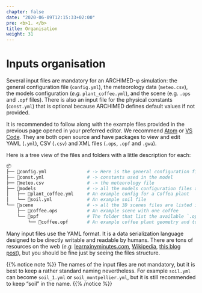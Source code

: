 ```yaml
---
chapter: false
date: "2020-06-09T12:15:33+02:00"
pre: <b>1. </b>
title: Organisation
weight: 31
---
```


# Inputs organisation

Several input files are mandatory for an ARCHIMED-φ simulation: the general configuration file (`config.yml`), the meteorology data (`meteo.csv`), the models configuration (*e.g.* `plant_coffee.yml`), and the scene (e.g. `.ops` and `.opf` files). There is also an input file for the physical constants (`const.yml`) that is optional because ARCHIMED defines default values if not provided.

It is recommended to follow along with the example files provided in the previous page opened in your preferred editor. We recommend [Atom](https://atom.io/) or [VS Code](https://code.visualstudio.com/). They are both open source and have packages to view and edit YAML (`.yml`), CSV (`.csv`) and XML files (`.ops`, `.opf` and `.gwa`).

Here is a tree view of the files and folders with a little description for each:

```bash
📦
├── 📜config.yml               # -> Here is the general configuration file
├── 📜const.yml                # -> constants used in the model
├── 📜meteo.csv                # -> the meteorology file
├── 📂models                   # -> all the models configuration files are listed in this folder
│   ├── 📜plant_coffee.yml     # An example config for a Coffea plant
│   └── 📜soil.yml             # An example soil file
└── 📂scene                    # -> all the 3D scenes files are listed in this folder
    ├── 📜coffee.ops           # An example scene with one coffee
    └── 📂opf                  # The folder that list the available `.opf` files for the plant geometry
        └── 📜coffee.opf       # An example coffee plant geometry and topology file)
```

Many input files use the YAML format. It is a data serialization language designed to be directly writable and readable by humans. There are tons of resources on the web (*e.g.* [learnxinyminutes.com](https://learnxinyminutes.com/docs/yaml/), [Wikipedia](https://en.wikipedia.org/wiki/YAML), [this blog post](https://rollout.io/blog/yaml-tutorial-everything-you-need-get-started/)), but you should be fine just by seeing the files structure. 

{{% notice note %}}
The names of the input files are not mandatory, but it is best to keep a rather standard naming nevertheless. For example `soil.yml` can become `soil_1.yml` or `soil_montpellier.yml`, but it is still recommended to keep "soil" in the name.
{{% /notice %}}
